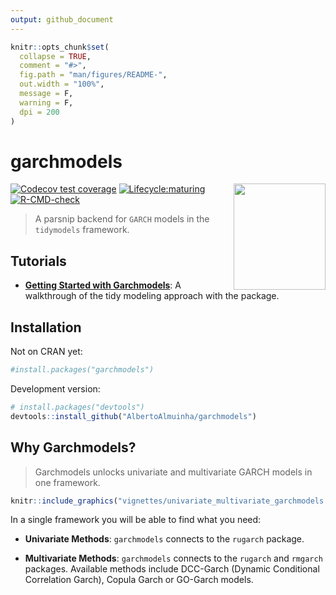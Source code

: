 ```yaml
---
output: github_document
---
```


<!-- README.md is generated from README.Rmd. Please edit that file -->

```r
knitr::opts_chunk$set(
  collapse = TRUE,
  comment = "#>",
  fig.path = "man/figures/README-",
  out.width = "100%",
  message = F,
  warning = F,
  dpi = 200
)
```

# garchmodels

<img src="vignettes/logo-garchmodels.png" width="147" height="170" align="right" />

<!-- badges: start -->
[![Codecov test coverage](https://codecov.io/gh/AlbertoAlmuinha/garchmodels/branch/master/graph/badge.svg)](https://codecov.io/gh/AlbertoAlmuinha/garchmodels?branch=master)
[![Lifecycle:maturing](https://img.shields.io/badge/lifecycle-maturing-blue.svg)](https://www.tidyverse.org/lifecycle/#maturing)
[![R-CMD-check](https://github.com/AlbertoAlmuinha/garchmodels/workflows/R-CMD-check/badge.svg)](https://github.com/Alberto-Almuinha/garchmodels/actions)
<!-- badges: end -->

> A parsnip backend for `GARCH` models in the `tidymodels` framework. 

## Tutorials

- [__Getting Started with Garchmodels__](https://albertoalmuinha.github.io/garchmodels/articles/getting-started.html): A walkthrough of the tidy modeling approach with the package.

## Installation

Not on CRAN yet:

``` r
#install.packages("garchmodels")
```

Development version:

``` r
# install.packages("devtools")
devtools::install_github("AlbertoAlmuinha/garchmodels")
```

## Why Garchmodels?

> Garchmodels unlocks univariate and multivariate GARCH models in one framework.

```r
knitr::include_graphics("vignettes/univariate_multivariate_garchmodels.png")
```

In a single framework you will be able to find what you need:

- __Univariate Methods__: `garchmodels` connects to the `rugarch` package.

- __Multivariate Methods__: `garchmodels` connects to the `rugarch` and `rmgarch` packages. Available methods include DCC-Garch (Dynamic Conditional Correlation Garch), Copula Garch or GO-Garch models.


